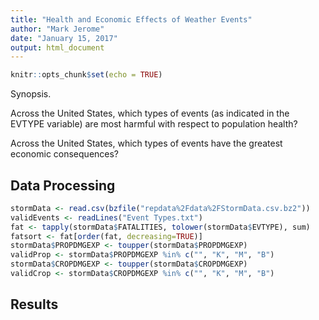 ```yaml
---
title: "Health and Economic Effects of Weather Events"
author: "Mark Jerome"
date: "January 15, 2017"
output: html_document
---
```


```r
knitr::opts_chunk$set(echo = TRUE)
```
Synopsis.

Across the United States, which types of events (as indicated in the EVTYPE variable) are most harmful with respect to population health?

Across the United States, which types of events have the greatest economic consequences?

## Data Processing

```R
stormData <- read.csv(bzfile("repdata%2Fdata%2FStormData.csv.bz2"))
validEvents <- readLines("Event Types.txt")
fat <- tapply(stormData$FATALITIES, tolower(stormData$EVTYPE), sum)
fatsort <- fat[order(fat, decreasing=TRUE)]
stormData$PROPDMGEXP <- toupper(stormData$PROPDMGEXP)
validProp <- stormData$PROPDMGEXP %in% c("", "K", "M", "B")
stormData$CROPDMGEXP <- toupper(stormData$CROPDMGEXP)
validCrop <- stormData$CROPDMGEXP %in% c("", "K", "M", "B")

```

## Results

